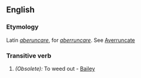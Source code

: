 ==English==

===Etymology===
Latin ''[[aberuncare]]'', for ''[[aberruncare]]''. See [[Averruncate]]

===Transitive verb===
{{en-infl-reg-other-e|aberuncat|e}}

# ''(Obsolete):'' To weed out - [[Bailey]]